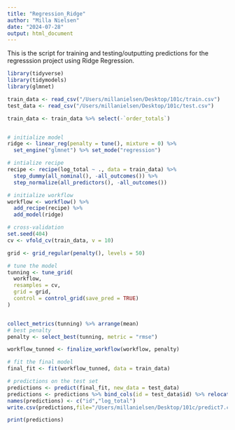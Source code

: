 ```yaml
---
title: "Regression_Ridge"
author: "Milla Nielsen"
date: "2024-07-28"
output: html_document
---
```


This is the script for training and testing/outputting predictions for the regresssion project using Ridge Regression. 


```r
library(tidyverse)
library(tidymodels)
library(glmnet)

train_data <- read_csv("/Users/millanielsen/Desktop/101c/train.csv")
test_data <- read_csv("/Users/millanielsen/Desktop/101c/test.csv")

train_data <- train_data %>% select(-`order_totals`)


# initialize model
ridge <- linear_reg(penalty = tune(), mixture = 0) %>% 
  set_engine("glmnet") %>% set_mode("regression")

# intialize recipe
recipe <- recipe(log_total ~ ., data = train_data) %>%
  step_dummy(all_nominal(), -all_outcomes()) %>%
  step_normalize(all_predictors(), -all_outcomes())

# initialize workflow
workflow <- workflow() %>%
  add_recipe(recipe) %>%
  add_model(ridge)

# cross-validation 
set.seed(404)
cv <- vfold_cv(train_data, v = 10)

grid <- grid_regular(penalty(), levels = 50)

# tune the model
tunning <- tune_grid(
  workflow,
  resamples = cv,
  grid = grid,
  control = control_grid(save_pred = TRUE)
)


collect_metrics(tunning) %>% arrange(mean)
# best penalty 
penalty <- select_best(tunning, metric = "rmse")

workflow_tunned <- finalize_workflow(workflow, penalty)

# fit the final model 
final_fit <- fit(workflow_tunned, data = train_data)

# predictions on the test set
predictions <- predict(final_fit, new_data = test_data)
predictions <- predictions %>% bind_cols(id = test_data$id) %>% relocate(id)
names(predictions) <- c("id","log_total")
write.csv(predictions,file="/Users/millanielsen/Desktop/101c/predict7.csv", row.names = FALSE)

print(predictions)

```
